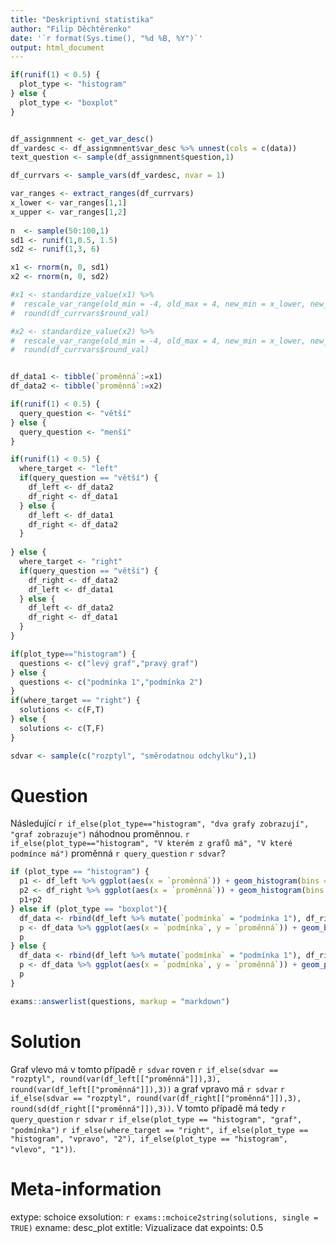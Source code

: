 ```yaml
---
title: "Deskriptivní statistika"
author: "Filip Děchtěrenko"
date: '`r format(Sys.time(), "%d %B, %Y")`'
output: html_document
---
```


```r
if(runif(1) < 0.5) {
  plot_type <- "histogram"  
} else {
  plot_type <- "boxplot"  
}

```

```r

```

```r
df_assignmnent <- get_var_desc()
df_vardesc <- df_assignmnent$var_desc %>% unnest(cols = c(data))
text_question <- sample(df_assignmnent$question,1)

df_currvars <- sample_vars(df_vardesc, nvar = 1)

var_ranges <- extract_ranges(df_currvars)
x_lower <- var_ranges[1,1]
x_upper <- var_ranges[1,2]
  
n  <- sample(50:100,1)
sd1 <- runif(1,0.5, 1.5)
sd2 <- runif(1,3, 6)

x1 <- rnorm(n, 0, sd1)
x2 <- rnorm(n, 0, sd2)

#x1 <- standardize_value(x1) %>% 
#  rescale_var_range(old_min = -4, old_max = 4, new_min = x_lower, new_max = x_upper) %>%
#  round(df_currvars$round_val)

#x2 <- standardize_value(x2) %>% 
#  rescale_var_range(old_min = -4, old_max = 4, new_min = x_lower, new_max = x_upper) %>%
#  round(df_currvars$round_val)


df_data1 <- tibble(`proměnná`:=x1)
df_data2 <- tibble(`proměnná`:=x2)

if(runif(1) < 0.5) {
  query_question <- "větší"
} else {
  query_question <- "menší"
}

if(runif(1) < 0.5) {
  where_target <- "left"
  if(query_question == "větší") {
    df_left <- df_data2
    df_right <- df_data1
  } else {
    df_left <- df_data1
    df_right <- df_data2  
  }
  
} else {
  where_target <- "right"
  if(query_question == "větší") {
    df_right <- df_data2
    df_left <- df_data1
  } else {
    df_left <- df_data2
    df_right <- df_data1
  }
}

if(plot_type=="histogram") {
  questions <- c("levý graf","pravý graf")  
} else {
  questions <- c("podmínka 1","podmínka 2")  
}
if(where_target == "right") {
  solutions <- c(F,T)
} else {
  solutions <- c(T,F)
}

sdvar <- sample(c("rozptyl", "směrodatnou odchylku"),1)
```

Question
========

Následující `r if_else(plot_type=="histogram", "dva grafy zobrazují", "graf zobrazuje")` náhodnou proměnnou. `r if_else(plot_type=="histogram", "V kterém z grafů má", "V které podmínce má")` proměnná `r query_question` `r sdvar`?

```r
if (plot_type == "histogram") {
  p1 <- df_left %>% ggplot(aes(x = `proměnná`)) + geom_histogram(bins = 30)
  p2 <- df_right %>% ggplot(aes(x = `proměnná`)) + geom_histogram(bins = 30)  
  p1+p2
} else if (plot_type == "boxplot"){
  df_data <- rbind(df_left %>% mutate(`podmínka` = "podmínka 1"), df_right %>% mutate(`podmínka` = "podmínka 2"))
  p <- df_data %>% ggplot(aes(x = `podmínka`, y = `proměnná`)) + geom_boxplot()
  p
} else {
  df_data <- rbind(df_left %>% mutate(`podmínka` = "podmínka 1"), df_right %>% mutate(`podmínka` = "podmínka 2"))
  p <- df_data %>% ggplot(aes(x = `podmínka`, y = `proměnná`)) + geom_point(position = position_jitter(0.2))
  p
}


```

```r
exams::answerlist(questions, markup = "markdown")
```

Solution
========

Graf vlevo má v tomto případě `r sdvar` roven `r if_else(sdvar == "rozptyl", round(var(df_left[["proměnná"]]),3), round(var(df_left[["proměnná"]]),3))` a graf vpravo má `r sdvar` `r if_else(sdvar == "rozptyl", round(var(df_right[["proměnná"]]),3), round(sd(df_right[["proměnná"]]),3))`. V tomto případě má tedy `r query_question` `r sdvar` `r if_else(plot_type == "histogram", "graf", "podmínka")` `r if_else(where_target == "right", if_else(plot_type == "histogram", "vpravo", "2"), if_else(plot_type == "histogram", "vlevo", "1"))`.

Meta-information
================
extype: schoice
exsolution: `r exams::mchoice2string(solutions, single = TRUE)`
exname: desc_plot
extitle: Vizualizace dat
expoints: 0.5
